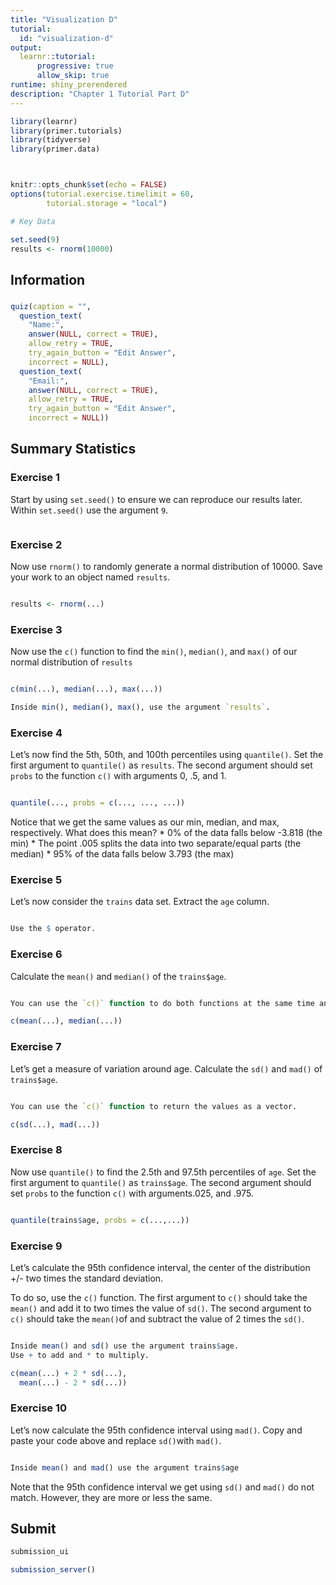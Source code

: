 ```yaml
---
title: "Visualization D"
tutorial:
  id: "visualization-d"
output:
  learnr::tutorial:
      progressive: true
      allow_skip: true
runtime: shiny_prerendered
description: "Chapter 1 Tutorial Part D"
---
```


<!-- Things to Do alex was here-->

<!-- Make a plot of one of them that shows this somehow? Plot histogram then put 6 vertical lines, two each for mean +/- 2 sd, median +/- 2 mad, 95% quantile. The mean + 2 x the sd should be about the 97.5th percentile. Won't be exact! But about. The median + 2 x the mad should be about the 97.5th percentile. Won't be exact! But about. Same with substraction. -->


```r
library(learnr)
library(primer.tutorials)
library(tidyverse)
library(primer.data)



knitr::opts_chunk$set(echo = FALSE)
options(tutorial.exercise.timelimit = 60, 
        tutorial.storage = "local") 

# Key Data

set.seed(9)
results <- rnorm(10000)

```

## Information
###

```r
quiz(caption = "",
  question_text(
    "Name:",
    answer(NULL, correct = TRUE),
    allow_retry = TRUE,
    try_again_button = "Edit Answer",
    incorrect = NULL),
  question_text(
    "Email:",
    answer(NULL, correct = TRUE),
    allow_retry = TRUE,
    try_again_button = "Edit Answer",
    incorrect = NULL))
```

## Summary Statistics 
###


### Exercise 1

Start by using `set.seed()` to ensure we can reproduce our results later. Within `set.seed()` use the argument `9`.

```r

```

### Exercise 2

Now use `rnorm()` to randomly generate a normal distribution of 10000. Save your work to an object named `results`.

```r

```

```r
results <- rnorm(...)
```

### Exercise 3

Now use the `c()` function to find the `min()`, `median()`, and `max()` of our normal distribution of `results`

```r

```

```r
c(min(...), median(...), max(...))
```

```r
Inside min(), median(), max(), use the argument `results`.
```

### Exercise 4

Let's now find the 5th, 50th, and 100th percentiles using `quantile()`. Set the first argument to `quantile()` as `results`. The second argument should set `probs` to the function `c()` with arguments 0, .5, and 1.

```r

```

```r
quantile(..., probs = c(..., ..., ...))
```

Notice that we get the same values as our min, median, and max, respectively. What does this mean? 
* 0% of the data falls below -3.818 (the min)
* The point .005 splits the data into two separate/equal parts (the median)
* 95% of the data falls below 3.793 (the max)


### Exercise 5

Let's now consider the `trains` data set. Extract the `age` column.

```r

```

```r
Use the $ operator.
```

### Exercise 6

Calculate the `mean()` and `median()` of the `trains$age`. 

```r

```

```r
You can use the `c()` function to do both functions at the same time and to return their output values as a vector.
```

```r
c(mean(...), median(...))
```

### Exercise 7

Let's get a measure of variation around age. Calculate the `sd()` and `mad()` of `trains$age`.

```r

```

```r
You can use the `c()` function to return the values as a vector.
```

```r
c(sd(...), mad(...))
```

### Exercise 8

Now use `quantile()` to find the 2.5th and 97.5th percentiles of `age`. Set the first argument to `quantile()` as `trains$age`. The second argument should set `probs` to the function `c()` with arguments.025, and .975.

```r

```

```r
quantile(trains$age, probs = c(...,...))
```

### Exercise 9

Let's calculate the 95th confidence interval, the center of the distribution +/- two times the standard deviation. 

To do so, use the `c()` function. The first argument to `c()` should take the `mean()` and add it to two times the value of `sd()`.  The second argument to `c()` should take the `mean()`of  and subtract the value of 2 times the `sd()`.

```r

```

```r
Inside mean() and sd() use the argument trains$age.
Use + to add and * to multiply.
```

```r
c(mean(...) + 2 * sd(...), 
  mean(...) - 2 * sd(...))
```

### Exercise 10

Let's now calculate the 95th confidence interval using `mad()`. Copy and paste your code above and replace `sd()`with `mad()`.

```r

```

```r
Inside mean() and mad() use the argument trains$age
```

Note that the 95th confidence interval we get using `sd()` and `mad()` do not match. However, they are more or less the same. 

## Submit

```r
submission_ui
```

```r
submission_server()
```






